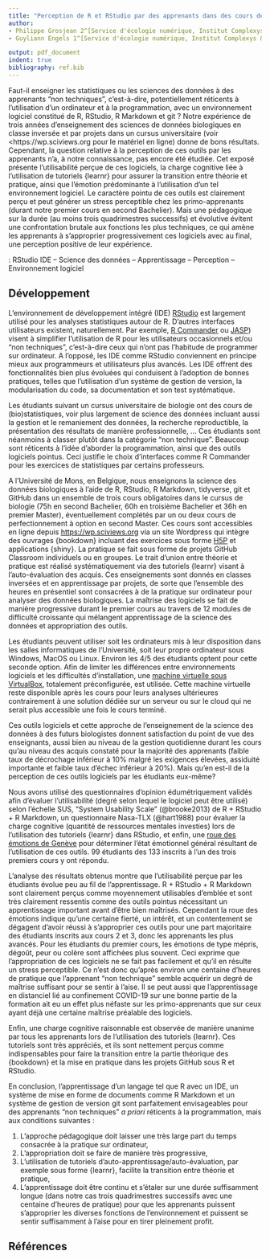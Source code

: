 ```yaml
---
title: "Perception de R et RStudio par des apprenants dans des cours de science des données biologiques"
author:
- Philippe Grosjean 2^[Service d'écologie numérique, Institut Complexys & Infortech, Université de Mons, Belgique, philippe.grosjean@umons.ac.be]
- Guyliann Engels 1^[Service d'écologie numérique, Institut Complexys & Infortech, Université de Mons, Belgique, guyliann.engels@umons.ac.be]

output: pdf_document
indent: true
bibliography: ref.bib
---
```


\begin{center}
\textbf{Résumé}
\end{center}
Faut-il enseigner les statistiques ou les sciences des données à des apprenants "non techniques", c'est-à-dire, potentiellement réticents à l'utilisation d'un ordinateur et à la programmation, avec un environnement logiciel constitué de R, RStudio, R Markdown et git\ ? Notre expérience de trois années d'enseignement des sciences de données biologiques en classe inversée et par projets dans un cursus universitaire (voir <https://wp.sciviews.org pour le matériel en ligne) donne de bons résultats. Cependant, la question relative à la perception de ces outils par les apprenants n'a, à notre connaissance, pas encore été étudiée. Cet exposé présente l'utilisabilité perçue de ces logiciels, la charge cognitive liée à l'utilisation de tutoriels {learnr} pour assurer la transition entre théorie et pratique, ainsi que l'émotion prédominante à l'utilisation d'un tel environnement logiciel. Le caractère pointu de ces outils est clairement perçu et peut générer un stress perceptible chez les primo-apprenants (durant notre premier cours en second Bachelier). Mais une pédagogique sur la durée (au moins trois quadrimestres successifs) et évolutive évitent une confrontation brutale aux fonctions les plus techniques, ce qui amène les apprenants à s'approprier progressivement ces logiciels avec au final, une perception positive de leur expérience.

\noindent \textbf{Mots-clefs} : RStudio IDE -- Science des données -- Apprentissage -- Perception -- Environnement logiciel

## Développement 

L'environnement de développement intégré (IDE) [RStudio](https://www.rstudio.com/products/rstudio/) est largement utilisé pour les analyses statistiques autour de R. D'autres interfaces utilisateurs existent, naturellement. Par exemple, [R Commander](https://socialsciences.mcmaster.ca/jfox/Misc/Rcmdr/installation-notes.html) ou [JASP](https://jasp-stats.org/)) visent à simplifier l'utilisation de R pour les utilisateurs occasionnels et/ou "non techniques", c'est-à-dire ceux qui n'ont pas l'habitude de programmer sur ordinateur. A l'opposé, les IDE comme RStudio conviennent en principe mieux aux programmeurs et utilisateurs plus avancés. Les IDE offrent des fonctionnalités bien plus évoluées qui conduisent à l'adoption de bonnes pratiques, telles que l'utilisation d'un système de gestion de version, la modularisation du code, sa documentation et son test systématique.

Les étudiants suivant un cursus universitaire de biologie ont des cours de (bio)statistiques, voir plus largement de science des données incluant aussi la gestion et le remaniement des données, la recherche reproductible, la présentation des résultats de manière professionnelle, ... Ces étudiants sont néanmoins à classer plutôt dans la catégorie "non technique". Beaucoup sont réticents à l'idée d'aborder la programmation, ainsi que des outils logiciels pointus. Ceci justifie le choix d'interfaces comme R Commander pour les exercices de statistiques par certains professeurs.

A l'Université de Mons, en Belgique, nous enseignons la science des données biologiques à l'aide de R, RStudio, R Markdown, tidyverse, git et GitHub dans un ensemble de trois cours obligatoires dans le cursus de biologie (75h en second Bachelier, 60h en troisième Bachelier et 36h en premier Master), éventuellement complétés par un ou deux cours de perfectionnement à option en second Master. Ces cours sont accessibles en ligne depuis <https://wp.sciviews.org> via un site Wordpress qui intègre des ouvrages {bookdown} incluant des exercices sous forme [H5P](https://h5p.org) et applications {shiny}. La pratique se fait sous forme de projets GitHub Classroom individuels ou en groupes. Le trait d'union entre théorie et pratique est réalisé systématiquement via des tutoriels {learnr} visant à l'auto-évaluation des acquis. Ces enseignements sont donnés en classes inversées et en apprentissage par projets, de sorte que l'ensemble des heures en présentiel sont consacrées à de la pratique sur ordinateur pour analyser des données biologiques. La maîtrise des logiciels se fait de manière progressive durant le premier cours au travers de 12 modules de difficulté croissante qui mélangent apprentissage de la science des données et appropriation des outils.

Les étudiants peuvent utiliser soit les ordinateurs mis à leur disposition dans les salles informatiques de l'Université, soit leur propre ordinateur sous Windows, MacOS ou Linux. Environ les 4/5 des étudiants optent pour cette seconde option. Afin de limiter les différences entre environnements logiciels et les difficultés d'installation, une [machine virtuelle sous VirtualBox](https://www.sciviews.org/software/svbox/), totalement préconfigurée, est utilisée. Cette machine virtuelle reste disponible après les cours pour leurs analyses ultérieures contrairement à une solution dédiée sur un serveur ou sur le cloud qui ne serait plus accessible une fois le cours terminé.

Ces outils logiciels et cette approche de l'enseignement de la science des données à des futurs biologistes donnent satisfaction du point de vue des enseignants, aussi bien au niveau de la gestion quotidienne durant les cours qu'au niveau des acquis constaté pour la majorité des apprenants (faible taux de décrochage inférieur à 10% malgré les exigences élevées, assiduité importante et faible taux d'échec inférieur à 20%). Mais qu'en est-il de la perception de ces outils logiciels par les étudiants eux-même?

Nous avons utilisé des questionnaires d'opinion édumétriquement validés afin d'évaluer l'utilisabilité (degré selon lequel le logiciel peut être utilisé) selon l'échelle SUS, "System Usability Scale" (@brooke2013) de R + RStudio + R Markdown, un questionnaire Nasa-TLX (@hart1988) pour évaluer la charge cognitive (quantité de ressources mentales investies) lors de l'utilisation des tutoriels {learnr} dans RStudio, et enfin, une [roue des émotions de Genève](https://www.unige.ch/cisa/gew/) pour déterminer l'état émotionnel général résultant de l'utilisation de ces outils. 99 étudiants des 133 inscrits à l'un des trois premiers cours y ont répondu.

L'analyse des résultats obtenus montre que l'utilisabilité perçue par les étudiants évolue peu au fil de l'apprentissage. R + RStudio + R Markdown sont clairement perçus comme moyennement utilisables d'emblée et sont très clairement ressentis comme des outils pointus nécessitant un apprentissage important avant d'être bien maîtrisés. Cependant la roue des émotions indique qu'une certaine fierté, un intérêt, et un contentement se dégagent d'avoir réussi à s'approprier ces outils pour une part majoritaire des étudiants inscrits aux cours 2 et 3, donc les apprenants les plus avancés. Pour les étudiants du premier cours, les émotions de type mépris, dégoût, peur ou colère sont affichées plus souvent. Ceci exprime que l'appropriation de ces logiciels ne se fait pas facilement et qu'il en résulte un stress perceptible. Ce n'est donc qu'après environ une centaine d'heures de pratique que l'apprenant "non technique" semble acquérir un degré de maîtrise suffisant pour se sentir à l'aise. Il se peut aussi que l'apprentissage en distanciel lié au confinement COVID-19 sur une bonne partie de la formation ait eu un effet plus néfaste sur les primo-apprenants que sur ceux ayant déjà une certaine maîtrise préalable des logiciels.

Enfin, une charge cognitive raisonnable est observée de manière unanime par tous les apprenants lors de l'utilisation des tutoriels {learnr}. Ces tutoriels sont très appréciés, et ils sont nettement perçus comme indispensables pour faire la transition entre la partie théorique des {bookdown} et la mise en pratique dans les projets GitHub sous R et RStudio.

En conclusion, l'apprentissage d'un langage tel que R avec un IDE, un système de mise en forme de documents comme R Markdown et un système de gestion de version git sont parfaitement envisageables pour des apprenants "non techniques" *a priori* réticents à la programmation, mais aux conditions suivantes :

1. L'approche pédagogique doit laisser une très large part du temps consacrée à la pratique sur ordinateur,
2. L'appropriation doit se faire de manière très progressive,
3. L'utilisation de tutoriels d'auto-apprentissage/auto-évaluation, par exemple sous forme {learnr}, facilite la transition entre théorie et pratique,
4. L'apprentissage doit être continu et s'étaler sur une durée suffisamment longue (dans notre cas trois quadrimestres successifs avec une centaine d'heures de pratique) pour que les apprenants puissent s'approprier les diverses fonctions de l'environnement et puissent se sentir suffisamment à l'aise pour en tirer pleinement profit.

## Références
